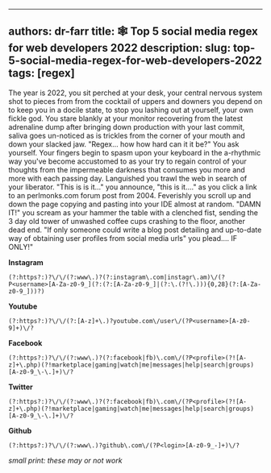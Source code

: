 
---
authors: dr-farr
title: 🕸 Top 5 social media regex for web developers 2022
description: 
slug: top-5-social-media-regex-for-web-developers-2022
tags: [regex]
---

<!--truncate-->

The year is 2022, you sit perched at your desk, your central nervous system shot to pieces from from the cocktail of uppers and downers you depend on to keep you in a docile state, to stop you lashing out at yourself, your own fickle god.
You stare blankly at your monitor recovering from the latest adrenaline dump after bringing down production with your last commit, saliva goes un-noticed as is trickles from the corner of your mouth and down your slacked jaw.
"Regex... how how hard can it it be?" You ask yourself. Your fingers begin to spasm upon your keyboard in the a-rhythmic way you've become accustomed to as your try to regain control of your thoughts from the impermeable darkness that consumes you more and more with each passing day.
Languished you trawl the web in search of your liberator. "This is is it..." you announce, "this is it...." as you click a link to an perlmonks.com forum post from 2004. Feverishly you scroll up and down the page copying and pasting into your IDE almost at random.
"DAMN IT!" you scream as your hammer the table with a clenched fist, sending the 3 day old tower of unwashed coffee cups crashing to the floor, another dead end.
"If only someone could write a blog post detailing and up-to-date way of obtaining user profiles from social media urls" you plead.... IF ONLY!"

**Instagram**
```
(?:https?:)?\/\/(?:www\.)?(?:instagram\.com|instagr\.am)\/(?P<username>[A-Za-z0-9_](?:(?:[A-Za-z0-9_]|(?:\.(?!\.))){0,28}(?:[A-Za-z0-9_]))?)
```

**Youtube** 
```
(?:https?:)?\/\/(?:[A-z]+\.)?youtube.com\/user\/(?P<username>[A-z0-9]+)\/?
```

**Facebook**
```
(?:https?:)?\/\/(?:www\.)?(?:facebook|fb)\.com\/(?P<profile>(?![A-z]+\.php)(?!marketplace|gaming|watch|me|messages|help|search|groups)[A-z0-9_\-\.]+)\/?
```

**Twitter**
```
(?:https?:)?\/\/(?:www\.)?(?:facebook|fb)\.com\/(?P<profile>(?![A-z]+\.php)(?!marketplace|gaming|watch|me|messages|help|search|groups)[A-z0-9_\-\.]+)\/?
```
**Github**
```
(?:https?:)?\/\/(?:www\.)?github\.com\/(?P<login>[A-z0-9_-]+)\/?
```
*small print: these may or not work*